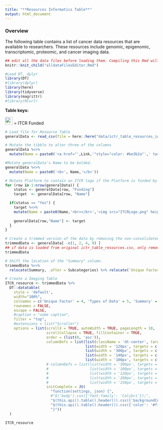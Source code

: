 ```yaml
---
title: "**Resources Informatics Table**"
output: html_document
---
```


### **Overview**

The following table contains a list of cancer data resources that are available to researchers. These resources include genomic, epigenomic, transcriptomic, proteomic, and cancer imaging data. 

```r
## edit all the data files before loading them. Compiling this Rmd will generate modified data files.
knitr::knit_child("alldataFilesEditor.Rmd")
```

```r
#Load DT, dplyr
library(DT)
#library(dplyr) 
library(here)
library(tidyverse)
library(magrittr)
#library(RCurl)
```

**Table keys:** 
<div title="Table keys"> 
<img src="ITCRLogo.png" height="25"> </img> = ITCR Funded
</div>

```r
# Load file for Resource Table
generalData <- read_csv(file = here::here("data/ictr_table_resources_identifier.csv"))

# Mutate the tibble to alter three of the columns
generalData %<>%
  mutate(Name = paste0('<a href="',Link,'"style="color: #be3b2a"',' target="_blank"','<div title="Main Link"> </div>',Name,'</a>'))

#Mutate generalData's Name to be bolded.
generalData %<>%
  mutate(Name = paste0('<b>', Name,'</b>'))

# Mutate Platform to contain an ITCR logo if the Platform is funded by ITCR.
for (row in 1:nrow(generalData)) {
    status <- generalData[row, "Funding"]
    target  <- generalData[row, "Name"]

  if(status == "Yes") {
    target %<>%
    mutate(Name = paste0(Name,'<br></br>','<img src="ITCRLogo.png" height="40"> </img>'))
    
    generalData[row,"Name"] <- target
  }
}

# Create a trimmed version of the data by removing the non-consolidated columns. 
trimmedData <- generalData[ -c(1, 2, 4, 9) ]   
## if data is loaded from original ictr_table_resources.csv, only remove columns 2 and 7 generalData[ -c(2, 7) ]
trimmedData

# Shift the location of the "Summary" column.
trimmedData %<>%
  relocate(Summary, .after = Subcategories) %>% relocate(`Unique Factors`, .after = Summary)
```

```r
# Create a Imaging Table
ITCR_resource <- trimmedData %>%
  DT::datatable(
    style = 'default',
    width="100%",
    colnames = c('Unique Factor' = 4, 'Types of Data' = 5, 'Summary' = 3),
    rownames = FALSE,
    escape = FALSE,
    #caption = "some caption",
    filter = "top",
    #extensions = list("Scroller")
    options = list(scrollX = TRUE, autoWidth = TRUE, pageLength = 10,
                   scrollCollapse = TRUE, fillContainer = TRUE,
                   order = (list(0, 'asc')),
                   columnDefs = list(list(className = 'dt-center', targets = "_all"),
                                     list(width = '120px', targets = c(0)) , 
                                     list(width = '300px', targets = c(2)) , 
                                     list(width = '140px', targets = c(3)) ,
                                     list(width = '100px', targets = c(4)) ),
                   # columnDefs = list(list(width = '300px', targets = c(2)),
                   #                   list(width = '100px', targets = c(4,5)),
                   #                   list(width = '120px', targets = c(0)),
                   #                   list(width = '200px', targets = c(3)),
                   #                   list(width = '150px', targets = "_all")),
                   initComplete = JS(
                     "function(settings, json) {",
                     #"$('body').css({'font-family': 'Calibri'});",
                     "$(this.api().table().header()).css({'backgroundColor': '#3f546f'});",
                     "$(this.api().table().header()).css({'color': '#fff'});",
                     "}"))
  )
```

```r
ITCR_resource
```
